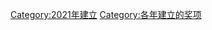 {{cat topic in year| topic=建立的奖项|year=2021}}
[[Category:2021年建立|Category:2021年建立]]
[[Category:各年建立的奖项|Category:各年建立的奖项]]